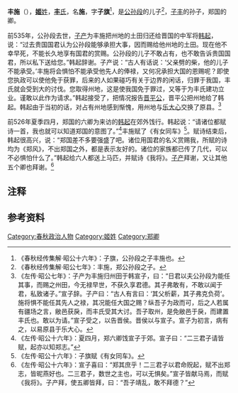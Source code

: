 {{Infobox 先秦人物
|名称= 丰施
|图像=
|图说=
|姓=[[姬姓|姬]]
|氏=[[丰氏|丰]]
|名=施
|字=子旗
|别名=
|别字=
|谥号=
|时代=春秋时期
|国家=
|身份=郑卿
|出生=
|逝世=
|在位=
|父=[[公孙段|公孙段]]
|母=
|正妻=
|妾=
|子女=
|太子=
}}
'''丰施'''（{{bd|？||？||}}），[[姬姓|'''姬'''姓]]，[[丰氏|'''丰'''氏]]，名'''施'''，字'''子旗'''<ref>《春秋经传集解·昭公十六年》：子旗，公孙段之子丰施也。</ref>，是[[公孙段|公孙段]]的儿子<ref>《春秋经传集解·昭公七年》：丰施，郑公孙段之子。</ref>，[[子丰|子丰]]的孙子，郑国的卿。

前535年，公孙段去世，[[子产|子产]]为丰施把州地的土田归还给晋国的中军将[[韩起|韩起]]，说：“过去贵国国君认为公孙段能够承担大事，因而赐给他州地的土田。现在他不幸早死，不能长久地享有国君的赏赐。公孙段的儿子不敢占有，也不敢告诉贵国国君，所以私下送给您。”韩起辞谢。子产说：“古人有话说：‘父亲劈的柴，他的儿子不能承受。’丰施将会惧怕不能承受他先人的俸禄，又何况承担大国的恩赐呢？即使您执政可以使他免于获罪，后来的人如果碰巧有关于边界的闲话，归罪于我国，丰氏就会受到大的讨伐。您取得州地，这是使我国免于罪过，又等于为丰氏建功立业。谨敢以此作为请求。”韩起接受了，把情况报告[[晋平公|晋平公]]，晋平公把州地给了韩起。韩起由于当初的话，对占有州地感到惭愧，用州地与[[乐大心|乐大心]]交换了原县。<ref>《左传·昭公七年》：子产为丰施归州田于韩宣子，曰：“日君以夫公孙段为能任其事，而赐之州田，今无禄早世，不获久享君德。其子弗敢有，不敢以闻于君，私致诸子。”宣子辞。子产曰：“古人有言曰：‘其父析薪，其子弗克负荷’。施将惧不能任其先人之禄，其况能任大国之赐？纵吾子为政而可，后之人若属有疆场之言，敝邑获戾，而丰氏受其大讨。吾子取州，是免敝邑于戾，而建置丰氏也。敢以为请。”宣子受之，以告晋侯。晋侯以与宣子。宣子为初言，病有之，以易原县于乐大心。</ref>

前526年夏季四月，郑国的六卿为来访的[[韩起|韩起]]在郊外饯行。韩起说：“请诸位都赋诗一首，我也就可以知道郑国的意图了。”<ref>《左传·昭公十六年》：夏四月，郑六卿饯宣子于郊。宣子曰：“二三君子请皆赋，起亦以知郑志。”</ref>丰施赋了《有女同车》<ref>《左传·昭公十六年》：子旗赋《有女同车》。</ref>{{noteTag|1=《春秋经传集解·昭公十六年》：《有女同车》，取其“洵美且都”，爱乐宣子之志。}}。赋诗结束后，韩起很高兴，说：“郑国差不多要强盛了吧。诸位用国君的名义赏赐我，所赋的诗均为《郑风》，不出郑国之外，都是表示友好的。诸位的家族都已传了几代，可以不必惧怕什么了。”韩起给六人都送上马匹，并赋诗《我将》{{noteTag|1=《春秋经传集解·昭公十六年》：《我将》，《诗·颂》。取其“日靖四方”，“我其夙夜，畏天之威”，言志在靖乱，畏惧天威。}}。[[子产|子产]]拜谢，又让其他五个卿也拜谢。<ref>《左传·昭公十六年》：宣子喜曰：“郑其庶乎！二三君子以君命贶起，赋不出郑志，皆昵燕好也。二三君子，数世之主也，可以无惧矣。”宣子皆献马焉，而赋《我将》。子产拜，使五卿皆拜，曰：“吾子靖乱，敢不拜德？”</ref>

== 注释 ==
<div class="references-small">
{{NoteFoot}}
</div>

== 参考资料 ==
{{reflist}}

[[Category:春秋政治人物|Category:春秋政治人物]]
[[Category:姬姓|Category:姬姓]]
[[Category:郑卿|Category:郑卿]]